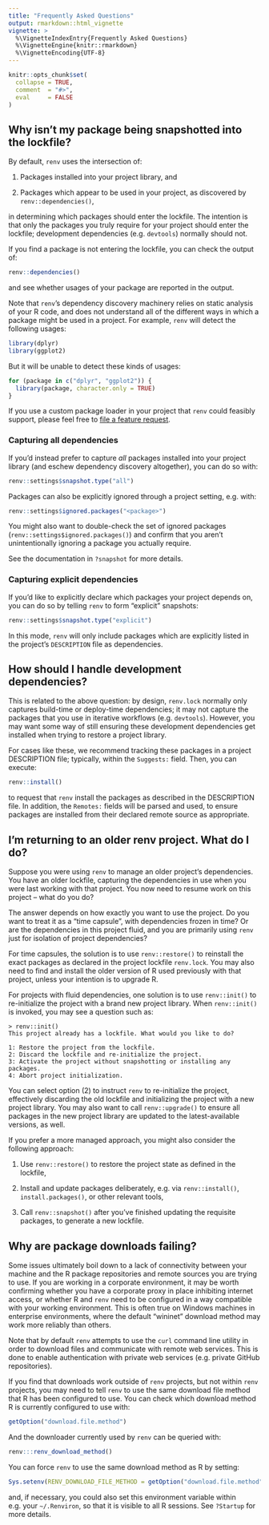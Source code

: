 ```yaml
---
title: "Frequently Asked Questions"
output: rmarkdown::html_vignette
vignette: >
  %\VignetteIndexEntry{Frequently Asked Questions}
  %\VignetteEngine{knitr::rmarkdown}
  %\VignetteEncoding{UTF-8}
---
```


```r
knitr::opts_chunk$set(
  collapse = TRUE,
  comment  = "#>",
  eval     = FALSE
)
```


## Why isn't my package being snapshotted into the lockfile?

By default, `renv` uses the intersection of:

1. Packages installed into your project library, and

2. Packages which appear to be used in your project, as discovered by
   `renv::dependencies()`,

in determining which packages should enter the lockfile. The intention is that
only the packages you truly require for your project should enter the lockfile;
development dependencies (e.g. `devtools`) normally should not.

If you find a package is not entering the lockfile, you can check the output of:

```r
renv::dependencies()
```

and see whether usages of your package are reported in the output.

Note that `renv`'s dependency discovery machinery relies on static analysis of
your R code, and does not understand all of the different ways in which a
package might be used in a project. For example, `renv` will detect the
following usages:

```r
library(dplyr)
library(ggplot2)
```

But it will be unable to detect these kinds of usages:

```r
for (package in c("dplyr", "ggplot2")) {
  library(package, character.only = TRUE)
}
```

If you use a custom package loader in your project that `renv` could feasibly
support, please feel free to [file a feature request](https://github.com/rstudio/renv/issues).


### Capturing all dependencies

If you'd instead prefer to capture _all_ packages installed into your project
library (and eschew dependency discovery altogether), you can do so with:

```r
renv::settings$snapshot.type("all")
```

Packages can also be explicitly ignored through a project setting, e.g. with:

```r
renv::settings$ignored.packages("<package>")
```

You might also want to double-check the set of ignored packages
(`renv::settings$ignored.packages()`) and confirm that you aren't
unintentionally ignoring a package you actually require.

See the documentation in `?snapshot` for more details.


### Capturing explicit dependencies

If you'd like to explicitly declare which packages your project depends on,
you can do so by telling `renv` to form "explicit" snapshots:

```r
renv::settings$snapshot.type("explicit")
```

In this mode, `renv` will only include packages which are explicitly listed
in the project's `DESCRIPTION` file as dependencies.


## How should I handle development dependencies?

This is related to the above question: by design, `renv.lock` normally only
captures build-time or deploy-time dependencies; it may not capture the packages
that you use in iterative workflows (e.g. `devtools`). However, you may want
some way of still ensuring these development dependencies get installed when
trying to restore a project library.

For cases like these, we recommend tracking these packages in a project
DESCRIPTION file; typically, within the `Suggests:` field. Then, you can
execute:

```r
renv::install()
```

to request that `renv` install the packages as described in the DESCRIPTION
file. In addition, the `Remotes:` fields will be parsed and used, to ensure
packages are installed from their declared remote source as appropriate.


## I'm returning to an older renv project. What do I do?

Suppose you were using `renv` to manage an older project's dependencies. You
have an older lockfile, capturing the dependencies in use when you were last
working with that project. You now need to resume work on this project --
what do you do?

The answer depends on how exactly you want to use the project. Do you want
to treat it as a "time capsule", with dependencies frozen in time? Or are
the dependencies in this project fluid, and you are primarily using `renv`
just for isolation of project dependencies?

For time capsules, the solution is to use `renv::restore()` to reinstall the
exact packages as declared in the project lockfile `renv.lock`. You may also
need to find and install the older version of R used previously with that
project, unless your intention is to upgrade R.

For projects with fluid dependencies, one solution is to use `renv::init()`
to re-initialize the project with a brand new project library. When
`renv::init()` is invoked, you may see a question such as:

```
> renv::init()
This project already has a lockfile. What would you like to do?

1: Restore the project from the lockfile.
2: Discard the lockfile and re-initialize the project.
3: Activate the project without snapshotting or installing any packages.
4: Abort project initialization.
```

You can select option (2) to instruct `renv` to re-initialize the project,
effectively discarding the old lockfile and initializing the project with a new
project library. You may also want to call `renv::upgrade()` to ensure all
packages in the new project library are updated to the latest-available
versions, as well.

If you prefer a more managed approach, you might also consider the following
approach:

1. Use `renv::restore()` to restore the project state as defined in the
   lockfile,

2. Install and update packages deliberately, e.g. via `renv::install()`,
   `install.packages()`, or other relevant tools,

3. Call `renv::snapshot()` after you've finished updating the requisite
   packages, to generate a new lockfile.


## Why are package downloads failing?

Some issues ultimately boil down to a lack of connectivity between your machine
and the R package repositories and remote sources you are trying to use. If
you are working in a corporate environment, it may be worth confirming whether
you have a corporate proxy in place inhibiting internet access, or whether R
and `renv` need to be configured in a way compatible with your working
environment. This is often true on Windows machines in enterprise environments,
where the default "wininet" download method may work more reliably than others.

Note that by default `renv` attempts to use the `curl` command line utility
in order to download files and communicate with remote web services. This is
done to enable authentication with private web services (e.g. private
GitHub repositories).

If you find that downloads work outside of `renv` projects, but not within
`renv` projects, you may need to tell `renv` to use the same download file
method that R has been configured to use. You can check which download method
R is currently configured to use with:

```r
getOption("download.file.method")
```

And the downloader currently used by `renv` can be queried with:

```r
renv:::renv_download_method()
```

You can force `renv` to use the same download method as R by setting:

```r
Sys.setenv(RENV_DOWNLOAD_FILE_METHOD = getOption("download.file.method"))
```

and, if necessary, you could also set this environment variable within e.g. your
`~/.Renviron`, so that it is visible to all R sessions. See `?Startup` for more
details.
